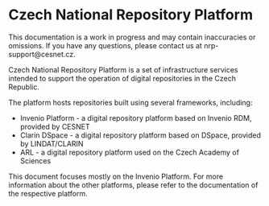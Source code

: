 
# Czech National Repository Platform


<Callout type="warning" emoji="⚠️">
  This documentation is a work in progress and may contain inaccuracies or omissions.
  If you have any questions, please contact us at nrp-support@cesnet.cz.
</Callout>

Czech National Repository Platform is a set of infrastructure services
intended to support the operation of digital repositories in the Czech Republic.

The platform hosts repositories built using several frameworks, including:

* Invenio Platform - a digital repository platform based on Invenio RDM, provided by CESNET
* Clarin DSpace - a digital repository platform based on DSpace, provided by LINDAT/CLARIN
* ARL - a digital repository platform used on the Czech Academy of Sciences

This document focuses mostly on the Invenio Platform. For more information about the other platforms,
please refer to the documentation of the respective platform.


<Cards num={2}>
  <Card title="Get started with Invenio Repository" href="/get_started" arrow={true}/>
  <Card title="User guide" href="/userguide" arrow={true}/>
</Cards>
